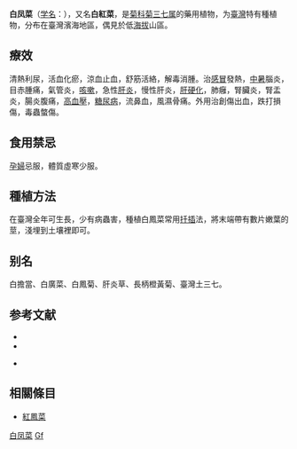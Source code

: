 {{Speciesbox
| name = 白凤菜
| status = 
| status_system = 
| image =Gynura formosana.JPG
| genus = Gynura
| species = divaricata
| authority = Kitamura
}}

'''白凤菜'''（[[学名|学名]]：{{lang|la|''Gynura divaricata subsp. formosana''}}），又名'''白紅菜'''，是[[菊科|菊科]][[菊三七属|菊三七属]]的藥用植物，为[[臺灣|臺灣]]特有種植物，分布在臺灣濱海地區，偶見於低[[海拔|海拔]]山區。

==療效==
清熱利尿，活血化瘀，涼血止血，舒筋活絡，解毒消腫。治[[感冒|感冒]]發熱，[[中暑|中暑]]腦炎，目赤腫痛，氣管炎，[[咳嗽|咳嗽]]，急性[[肝炎|肝炎]]，慢性肝炎，[[肝硬化|肝硬化]]，肺癰，腎臟炎，腎盂炎，腸炎腹痛，[[高血壓|高血壓]]，[[糖尿病|糖尿病]]，流鼻血，風濕骨痛。外用治創傷出血，跌打損傷，毒蟲螫傷。

==食用禁忌==
[[孕婦|孕婦]]忌服，體質虛寒少服。

==種植方法==
在臺灣全年可生長，少有病蟲害，種植白鳳菜常用[[扦插|扦插]]法，將末端帶有數片嫩葉的莖，淺埋到土壤裡即可。

== 别名 ==
白擔當、白廣菜、白鳳菊、肝炎草、長柄橙黃菊、臺灣土三七。

== 参考文献 ==
<div class="references-small">
* {{cite web| url =http://www.bioinfo.cn/db05/KmzwSpecies.php?action=view&id=3436| title =白凤菜| work =《中国高等植物数据库全库》| publisher =中国科学院微生物研究所| author =昆明植物研究所| accessdate =2009-02-24| deadurl =yes| archiveurl =https://web.archive.org/web/20160305032010/http://www.bioinfo.cn/db05/KmzwSpecies.php?action=view&id=3436| archivedate =2016-03-05}}
* {{cite web | url = http://plant.tesri.gov.tw/plant100/WebPlantDetail.aspx?tno=539055091 | title = 白凤菜 | work = 台湾野生植物资料库 | publisher = 特有生物研究保育中心 | access-date = 2012-05-12 | archive-date = 2020-08-10 | archive-url = https://web.archive.org/web/20200810210410/http://plant.tesri.gov.tw/plant100/WebPlantDetail.aspx?tno=539055091 | dead-url = no }}
</div>
*{{cite web | url = http://znzk.scuec.edu.cn/ch/reader/create_pdf.aspx?file_no=20150413&year_id=2015&quarter_id=4&falg=1 | title = 〈菊三七屬植物的民族藥用和食用價值〉 | work = 《中南民族大學學報（自然科學版）》 | author = 李小軍、覃歡、劉歡 | accessdate = 2016-11-14 | archive-date = 2020-10-21 | archive-url = https://web.archive.org/web/20201021213918/http://znzk.scuec.edu.cn/ch/reader/create_pdf.aspx?file_no=20150413&year_id=2015&quarter_id=4&falg=1 | dead-url = no }}

==相關條目==
*[[紅鳳菜|紅鳳菜]]
{{Taxonbar|from=Q15227694}}

[[Category:菊三七属|白凤菜]]
[[Category:臺灣特有植物|Gf]]


{{植物小作品}}